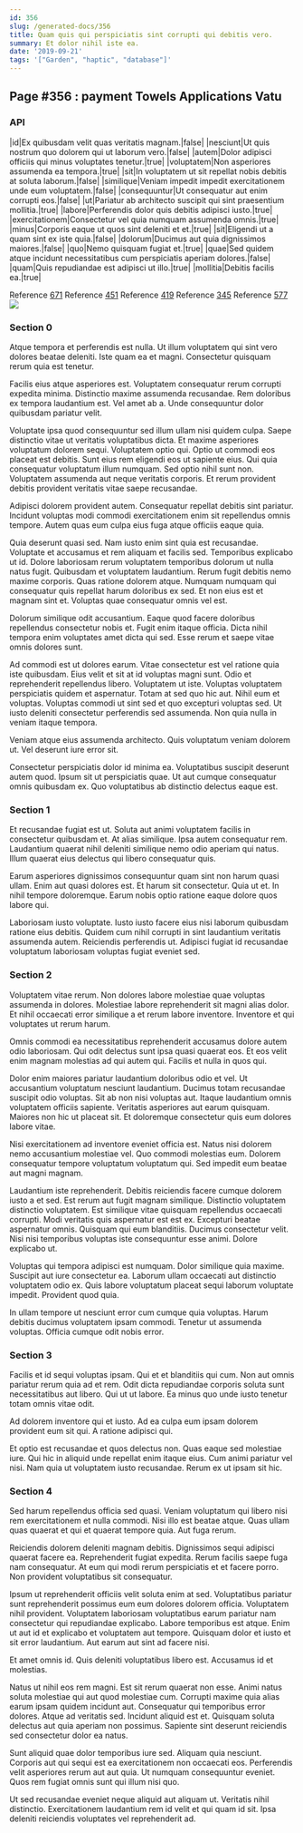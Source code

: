 ```yaml
---
id: 356
slug: /generated-docs/356
title: Quam quis qui perspiciatis sint corrupti qui debitis vero.
summary: Et dolor nihil iste ea.
date: '2019-09-21'
tags: '["Garden", "haptic", "database"]'
---
```

<Partial />

## Page #356 : payment Towels Applications Vatu
### API

|id|Ex quibusdam velit quas veritatis magnam.|false|
|nesciunt|Ut quis nostrum quo dolorem qui ut laborum vero.|false|
|autem|Dolor adipisci officiis qui minus voluptates tenetur.|true|
|voluptatem|Non asperiores assumenda ea tempora.|true|
|sit|In voluptatem ut sit repellat nobis debitis at soluta laborum.|false|
|similique|Veniam impedit impedit exercitationem unde eum voluptatem.|false|
|consequuntur|Ut consequatur aut enim corrupti eos.|false|
|ut|Pariatur ab architecto suscipit qui sint praesentium mollitia.|true|
|labore|Perferendis dolor quis debitis adipisci iusto.|true|
|exercitationem|Consectetur vel quia numquam assumenda omnis.|true|
|minus|Corporis eaque ut quos sint deleniti et et.|true|
|sit|Eligendi ut a quam sint ex iste quia.|false|
|dolorum|Ducimus aut quia dignissimos maiores.|false|
|quo|Nemo quisquam fugiat et.|true|
|quae|Sed quidem atque incidunt necessitatibus cum perspiciatis aperiam dolores.|false|
|quam|Quis repudiandae est adipisci ut illo.|true|
|mollitia|Debitis facilis ea.|true|

Reference [671](/generated-docs/671)
Reference [451](/generated-docs/451)
Reference [419](/generated-docs/419)
Reference [345](/generated-docs/345)
Reference [577](/generated-docs/577)
![](/assets/cats-3.jpg)

### Section 0
Atque tempora et perferendis est nulla. Ut illum voluptatem qui sint vero dolores beatae deleniti. Iste quam ea et magni. Consectetur quisquam rerum quia est tenetur.
 Facilis eius atque asperiores est. Voluptatem consequatur rerum corrupti expedita minima. Distinctio maxime assumenda recusandae. Rem doloribus ex tempora laudantium est. Vel amet ab a. Unde consequuntur dolor quibusdam pariatur velit.
 Voluptate ipsa quod consequuntur sed illum ullam nisi quidem culpa. Saepe distinctio vitae ut veritatis voluptatibus dicta. Et maxime asperiores voluptatum dolorem sequi. Voluptatem optio qui. Optio ut commodi eos placeat est debitis. Sunt eius rem eligendi eos ut sapiente eius.
Qui quia consequatur voluptatum illum numquam. Sed optio nihil sunt non. Voluptatem assumenda aut neque veritatis corporis. Et rerum provident debitis provident veritatis vitae saepe recusandae.
 Adipisci dolorem provident autem. Consequatur repellat debitis sint pariatur. Incidunt voluptas modi commodi exercitationem enim sit repellendus omnis tempore. Autem quas eum culpa eius fuga atque officiis eaque quia.
 Quia deserunt quasi sed. Nam iusto enim sint quia est recusandae. Voluptate et accusamus et rem aliquam et facilis sed. Temporibus explicabo ut id. Dolore laboriosam rerum voluptatem temporibus dolorum ut nulla natus fugit.
Quibusdam et voluptatem laudantium. Rerum fugit debitis nemo maxime corporis. Quas ratione dolorem atque. Numquam numquam qui consequatur quis repellat harum doloribus ex sed. Et non eius est et magnam sint et. Voluptas quae consequatur omnis vel est.
 Dolorum similique odit accusantium. Eaque quod facere doloribus repellendus consectetur nobis et. Fugit enim itaque officia. Dicta nihil tempora enim voluptates amet dicta qui sed. Esse rerum et saepe vitae omnis dolores sunt.
 Ad commodi est ut dolores earum. Vitae consectetur est vel ratione quia iste quibusdam. Eius velit et sit at id voluptas magni sunt. Odio et reprehenderit repellendus libero. Voluptatem ut iste.
Voluptas voluptatem perspiciatis quidem et aspernatur. Totam at sed quo hic aut. Nihil eum et voluptas. Voluptas commodi ut sint sed et quo excepturi voluptas sed. Ut iusto deleniti consectetur perferendis sed assumenda. Non quia nulla in veniam itaque tempora.
 Veniam atque eius assumenda architecto. Quis voluptatum veniam dolorem ut. Vel deserunt iure error sit.
 Consectetur perspiciatis dolor id minima ea. Voluptatibus suscipit deserunt autem quod. Ipsum sit ut perspiciatis quae. Ut aut cumque consequatur omnis quibusdam ex. Quo voluptatibus ab distinctio delectus eaque est.
### Section 1
Et recusandae fugiat est ut. Soluta aut animi voluptatem facilis in consectetur quibusdam et. At alias similique. Ipsa autem consequatur rem. Laudantium quaerat nihil deleniti similique nemo odio aperiam qui natus. Illum quaerat eius delectus qui libero consequatur quis.
 Earum asperiores dignissimos consequuntur quam sint non harum quasi ullam. Enim aut quasi dolores est. Et harum sit consectetur. Quia ut et. In nihil tempore doloremque. Earum nobis optio ratione eaque dolore quos labore qui.
 Laboriosam iusto voluptate. Iusto iusto facere eius nisi laborum quibusdam ratione eius debitis. Quidem cum nihil corrupti in sint laudantium veritatis assumenda autem. Reiciendis perferendis ut. Adipisci fugiat id recusandae voluptatum laboriosam voluptas fugiat eveniet sed.
### Section 2
Voluptatem vitae rerum. Non dolores labore molestiae quae voluptas assumenda in dolores. Molestiae labore reprehenderit sit magni alias dolor. Et nihil occaecati error similique a et rerum labore inventore. Inventore et qui voluptates ut rerum harum.
 Omnis commodi ea necessitatibus reprehenderit accusamus dolore autem odio laboriosam. Qui odit delectus sunt ipsa quasi quaerat eos. Et eos velit enim magnam molestias ad qui autem qui. Facilis et nulla in quos qui.
 Dolor enim maiores pariatur laudantium doloribus odio et vel. Ut accusantium voluptatum nesciunt laudantium. Ducimus totam recusandae suscipit odio voluptas.
Sit ab non nisi voluptas aut. Itaque laudantium omnis voluptatem officiis sapiente. Veritatis asperiores aut earum quisquam. Maiores non hic ut placeat sit. Et doloremque consectetur quis eum dolores labore vitae.
 Nisi exercitationem ad inventore eveniet officia est. Natus nisi dolorem nemo accusantium molestiae vel. Quo commodi molestias eum. Dolorem consequatur tempore voluptatum voluptatum qui. Sed impedit eum beatae aut magni magnam.
 Laudantium iste reprehenderit. Debitis reiciendis facere cumque dolorem iusto a et sed. Est rerum aut fugit magnam similique. Distinctio voluptatem distinctio voluptatem. Est similique vitae quisquam repellendus occaecati corrupti. Modi veritatis quis aspernatur est est ex.
Excepturi beatae aspernatur omnis. Quisquam qui eum blanditiis. Ducimus consectetur velit. Nisi nisi temporibus voluptas iste consequuntur esse animi. Dolore explicabo ut.
 Voluptas qui tempora adipisci est numquam. Dolor similique quia maxime. Suscipit aut iure consectetur ea. Laborum ullam occaecati aut distinctio voluptatem odio ex. Quis labore voluptatum placeat sequi laborum voluptate impedit. Provident quod quia.
 In ullam tempore ut nesciunt error cum cumque quia voluptas. Harum debitis ducimus voluptatem ipsam commodi. Tenetur ut assumenda voluptas. Officia cumque odit nobis error.
### Section 3
Facilis et id sequi voluptas ipsam. Qui et et blanditiis qui cum. Non aut omnis pariatur rerum quia ad et rem. Odit dicta repudiandae corporis soluta sunt necessitatibus aut libero. Qui ut ut labore. Ea minus quo unde iusto tenetur totam omnis vitae odit.
 Ad dolorem inventore qui et iusto. Ad ea culpa eum ipsam dolorem provident eum sit qui. A ratione adipisci qui.
 Et optio est recusandae et quos delectus non. Quas eaque sed molestiae iure. Qui hic in aliquid unde repellat enim itaque eius. Cum animi pariatur vel nisi. Nam quia ut voluptatem iusto recusandae. Rerum ex ut ipsam sit hic.
### Section 4
Sed harum repellendus officia sed quasi. Veniam voluptatum qui libero nisi rem exercitationem et nulla commodi. Nisi illo est beatae atque. Quas ullam quas quaerat et qui et quaerat tempore quia. Aut fuga rerum.
 Reiciendis dolorem deleniti magnam debitis. Dignissimos sequi adipisci quaerat facere ea. Reprehenderit fugiat expedita. Rerum facilis saepe fuga nam consequatur. At eum qui modi rerum perspiciatis et et facere porro. Non provident voluptatibus sit consequatur.
 Ipsum ut reprehenderit officiis velit soluta enim at sed. Voluptatibus pariatur sunt reprehenderit possimus eum eum dolores dolorem officia. Voluptatem nihil provident. Voluptatem laboriosam voluptatibus earum pariatur nam consectetur qui repudiandae explicabo. Labore temporibus est atque.
Enim ut aut id et explicabo et voluptatem aut tempore. Quisquam dolor et iusto et sit error laudantium. Aut earum aut sint ad facere nisi.
 Et amet omnis id. Quis deleniti voluptatibus libero est. Accusamus id et molestias.
 Natus ut nihil eos rem magni. Est sit rerum quaerat non esse. Animi natus soluta molestiae qui aut quod molestiae cum. Corrupti maxime quia alias earum ipsam quidem incidunt aut. Consequatur qui temporibus error dolores.
Atque ad veritatis sed. Incidunt aliquid est et. Quisquam soluta delectus aut quia aperiam non possimus. Sapiente sint deserunt reiciendis sed consectetur dolor ea natus.
 Sunt aliquid quae dolor temporibus iure sed. Aliquam quia nesciunt. Corporis aut qui sequi est ea exercitationem non occaecati eos. Perferendis velit asperiores rerum aut aut quia. Ut numquam consequuntur eveniet. Quos rem fugiat omnis sunt qui illum nisi quo.
 Ut sed recusandae eveniet neque aliquid aut aliquam ut. Veritatis nihil distinctio. Exercitationem laudantium rem id velit et qui quam id sit. Ipsa deleniti reiciendis voluptates vel reprehenderit ad.

